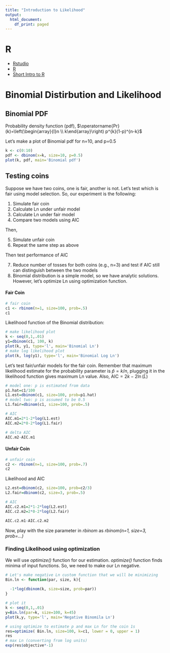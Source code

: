 ```yaml
---
title: "Introduction to Likelihood"
output:
  html_document:
    df_print: paged
---
```

# R
* [Rstudio](https://rstudio.com)
* [R](https://www.r-project.org)
* [Short Intro to R](https://cran.r-project.org/doc/contrib/Torfs+Brauer-Short-R-Intro.pdf)

# Binomial Distirbution and Likelihood
## Binomial PDF
Probability density function (pdf), $\operatorname{Pr}(k)=\left(\begin{array}{l}n \\ k\end{array}\right) p^{k}(1-p)^{n-k}$

Let's make a plot of Binomial pdf for n=10, and p=0.5
```r
k <- c(0:10)
pdf <- dbinom(x=k, size=10, p=0.5)
plot(k, pdf, main='Binomial pdf')

```


## Testing coins

Suppose we have two coins, one is fair, another is not. Let's test which is fair using model selection. So, our experiment is the following:

1. Simulate fair coin
2. Calculate Ln under unfair model
3. Calculate Ln under fair model
4. Compare two models using AIC

Then,

5. Simulate unfair coin
6. Repeat the same step as above

Then test performance of AIC

7. Reduce number of tosses for both coins (e.g., n=3) and test if AIC still can distinguish between the two models
8. Binomial distribution is a simple model, so we have analytic solutions. However, let's optimize Ln using optimization function.

#### Fair Coin

```r
# fair coin
c1 <- rbinom(n=1, size=100, prob=.5)
c1

```


Likelihood function of the Binomial distribution:

```r
# make likelihood plot
k <- seq(0,1,.01)
y1=dbinom(c1, 100, k)
plot(k, y1, type='l', main='Binomial Ln')
# make log likelihood plot
plot(k, log(y1), type='l', main='Binomial Log Ln')
```

Let's test fair/unfair models for the fair coin. Remember that maximum likelihood estimate for the probability parameter is $\hat{p}=k/n$, plugging it in the likelihood function gives maximum Ln value. Also, $\mathrm{AIC}=2 k-2 \ln (\hat{L})$
```r
# model one: p is estimated from data
p1.hat=c1/100
L1.est=dbinom(c1, size=100, prob=p1.hat)
# model two: p is assumed to be 0.5
L1.fair=dbinom(c1, size=100, prob=.5)

# AIC
AIC.m1=2*1-2*log(L1.est)
AIC.m2=2*0-2*log(L1.fair)

# delta AIC
AIC.m2-AIC.m1
```



#### Unfair Coin

```r
# unfair coin
c2 <- rbinom(n=1, size=100, prob=.7)
c2
```

Likelihood and AIC
```r
L2.est=dbinom(c2, size=100, prob=c2/3)
L2.fair=dbinom(c2, size=3, prob=.5)

# AIC
AIC.c2.m1=2*1-2*log(L2.est)
AIC.c2.m2=2*0-2*log(L2.fair)

AIC.c2.m1-AIC.c2.m2

```

Now, play with the size parameter in *rbinom* as *rbinom(n=1, size=3, prob=...)*

### Finding Likelihood using optimization

We will use *optimize()* function for our estimation. *optimize()* function finds minima of input functions. So, we need to make our Ln negative.

```r
# Let's make negative Ln custom function that we will be minimizing
Bin.ln <- function(par, size, k){
  
  -1*log(dbinom(k, size=size, prob=par))
}

# plot it
k <- seq(0,1,.01)
y=Bin.ln(par=k, size=100, k=45)
plot(k,y, type='l', main='Negative Binomila Ln')

# using optimize to estimate p and max Ln for the coin 1s
res=optimize( Bin.ln, size=100, k=c1, lower = 0, upper = 1)
res
# max Ln (converting from log units)
exp(res$objective*-1)
```
 


